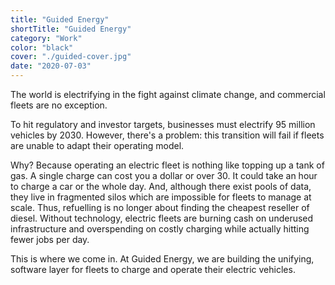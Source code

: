 ```yaml
---
title: "Guided Energy"
shortTitle: "Guided Energy"
category: "Work"
color: "black"
cover: "./guided-cover.jpg"
date: "2020-07-03"
---
```


The world is electrifying in the fight against climate change, and commercial fleets are no exception.

To hit regulatory and investor targets, businesses must electrify 95 million vehicles by 2030. However, there's a problem: this transition will fail if fleets are unable to adapt their operating model.

Why? Because operating an electric fleet is nothing like topping up a tank of gas. A single charge can cost you a dollar or over 30. It could take an hour to charge a car or the whole day. And, although there exist pools of data, they live in fragmented silos which are impossible for fleets to manage at scale.
Thus, refuelling is no longer about finding the cheapest reseller of diesel. Without technology, electric fleets are burning cash on underused infrastructure and overspending on costly charging while actually hitting fewer jobs per day.

This is where we come in. At Guided Energy, we are building the unifying, software layer for fleets to charge and operate their electric vehicles.
